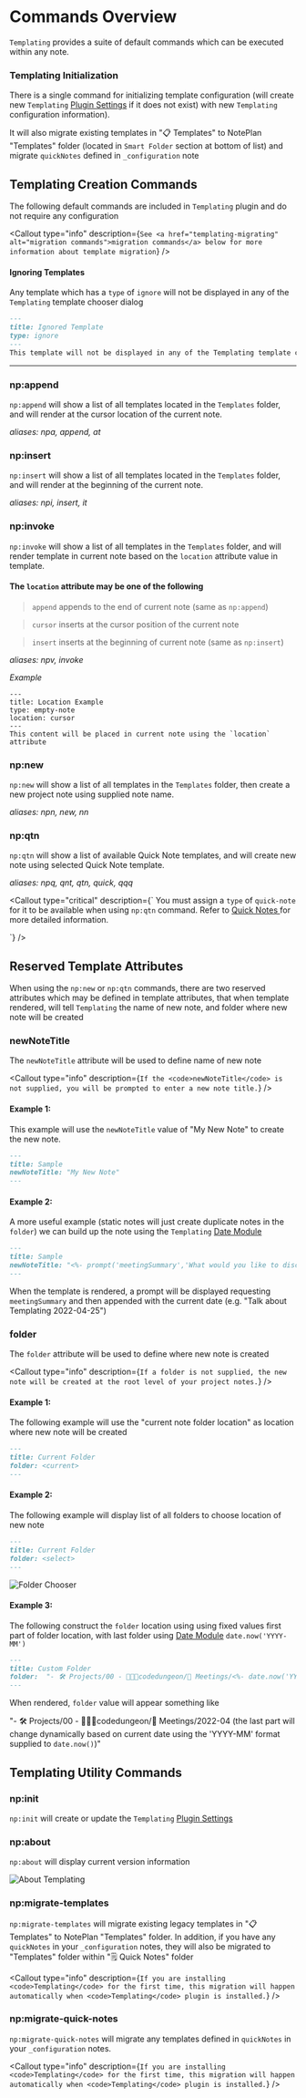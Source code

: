 


# Commands Overview
`Templating` provides a suite of default commands which can be executed within any note.

### Templating Initialization
There is a single command for initializing template configuration (will create new `Templating` [Plugin Settings](/docs/settings) if it does not exist) with new `Templating` configuration information).

It will also migrate existing templates in "📋 Templates" to NotePlan "Templates" folder (located in `Smart Folder` section at bottom of list) and migrate `quickNotes` defined in `_configuration` note

## Templating Creation Commands
The following default commands are included in `Templating` plugin and do not require any configuration

<Callout
  type="info"
  description={`
See <a href="templating-migrating" alt="migration commands">migration commands</a> below for more information about template migration
  `}
/>

#### Ignoring Templates
Any template which has a `type` of `ignore` will not be displayed in any of the `Templating` template chooser dialog

```markdown
---
title: Ignored Template
type: ignore
---
This template will not be displayed in any of the Templating template chooser dialog
```

*****

### np:append
`np:append` will show a list of all templates located in the `Templates` folder, and will render at the cursor location of the current note.

_aliases: npa, append, at_

### np:insert
`np:insert` will show a list of all templates located in the `Templates` folder, and will render at the beginning of the current note.

_aliases: npi, insert, it_

### np:invoke
`np:invoke` will show a list of all templates in the `Templates` folder, and will render template in current note based on the `location` attribute value in template.

#### The `location` attribute may be one of the following

> `append` appends to the end of current note (same as `np:append`)

> `cursor` inserts at the cursor position of the current note

> `insert` inserts at the beginning of current note (same as `np:insert`)

_aliases: npv, invoke_

*Example*
```
---
title: Location Example
type: empty-note
location: cursor
---
This content will be placed in current note using the `location` attribute
```

### np:new
`np:new` will show a list of all templates in the `Templates` folder, then create a new project note using supplied note name.

_aliases: npn, new, nn_

### np:qtn
`np:qtn` will show a list of available Quick Note templates, and will create new note using selected Quick Note template.

_aliases: npq, qnt, qtn, quick, qqq_

<Callout
  type="critical"
  description={`
You must assign a <code>type</code> of <code>quick-note</code> for it to be available when using <code>np:qtn</code> command. Refer to <a href="templating-quicknotes" alt="quicknotes"> Quick Notes </a> for more detailed information.
  
  `}
/>


## Reserved Template Attributes
When using the `np:new` or `np:qtn` commands, there are two reserved attributes which may be defined in template attributes, that when template rendered, will tell `Templating` the name of new note, and folder where new note will be created

### newNoteTitle
The `newNoteTitle` attribute will be used to define name of new note

<Callout
  type="info"
  description={`
If the <code>newNoteTitle</code> is not supplied, you will be prompted to enter a new note title.
  `}
/>

#### Example 1:
This example will use the `newNoteTitle` value of "My New Note" to create the new note.

```markdown
---
title: Sample
newNoteTitle: "My New Note"
---
```

#### Example 2:
A more useful example (static notes will just create duplicate notes in the `folder`) we can build up the note using the `Templating` [Date Module](/docs/templating-modules/date-module)

```markdown
---
title: Sample
newNoteTitle: "<%- prompt('meetingSummary','What would you like to discuss') %> <%- date.now() %>"
---
```

When the template is rendered, a prompt will be displayed requesting `meetingSummary` and then appended with the current date (e.g. "Talk about Templating 2022-04-25")

### folder
The `folder` attribute will be used to define where new note is created

<Callout
  type="info"
  description={`
If a folder is not supplied, the new note will be created at the root level of your project notes.
  `}
/>

#### Example 1:
The following example will use the "current note folder location" as location where new note will be created

```markdown
---
title: Current Folder
folder: <current>
---
```

#### Example 2:
The following example will display list of all folders to choose location of new note

```markdown
---
title: Current Folder
folder: <select>
---
```

<img src={folderchooser.src} alt="Folder Chooser" />


#### Example 3:
The following construct the `folder` location using using fixed values first part of folder location, with last folder using [Date Module](/docs/templating-modules/date-module) `date.now('YYYY-MM')`

```markdown
---
title: Custom Folder
folder:  "- 🛠 Projects/00 - 👨🏽‍💻codedungeon/📆 Meetings/<%- date.now('YYYY-MM') %>"
---
```

When rendered, `folder` value will appear something like

"- 🛠 Projects/00 - 👨🏽‍💻codedungeon/📆 Meetings/2022-04 (the last part will change dynamically based on current date using the 'YYYY-MM' format supplied to `date.now()`)"

## Templating Utility Commands

### np:init
`np:init` will create or update the `Templating` [Plugin Settings](/docs/settings)

### np:about
`np:about` will display current version information

<img src={templatingabout.src} alt="About Templating" />

### np:migrate-templates
`np:migrate-templates` will migrate existing legacy templates in "📋 Templates" to NotePlan "Templates" folder. In addition, if you have any `quickNotes` in your `_configuration` notes, they will also be migrated to "Templates" folder within "🗒 Quick Notes" folder

<Callout
  type="info"
  description={`
If you are installing <code>Templating</code> for the first time, this migration will happen automatically when <code>Templating</code> plugin is installed.
  `}
/>

### np:migrate-quick-notes
`np:migrate-quick-notes` will migrate any templates defined in `quickNotes` in your `_configuration` notes.

<Callout
  type="info"
  description={`
If you are installing <code>Templating</code> for the first time, this migration will happen automatically when <code>Templating</code> plugin is installed.
  `}
/>
